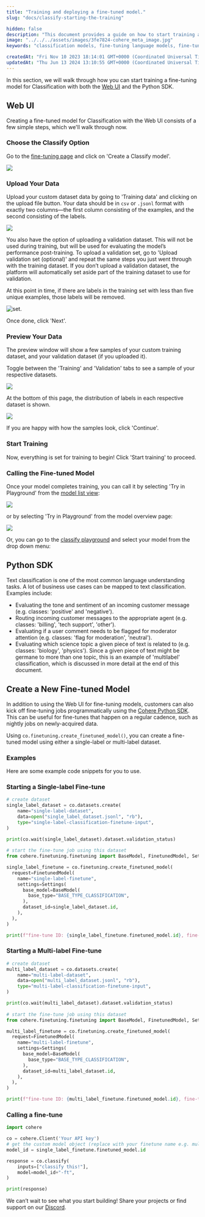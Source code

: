 ```yaml
---
title: "Training and deploying a fine-tuned model."
slug: "docs/classify-starting-the-training"

hidden: false
description: "This document provides a guide on how to start training a fine-tuning model for Classification using both the Web UI and the Python SDK, including steps for creating a model, uploading data, previewing data, starting training, and calling the fine-tuned model."
image: "../../../assets/images/3fe7824-cohere_meta_image.jpg"  
keywords: "classification models, fine-tuning language models, fine-tuning"

createdAt: "Fri Nov 10 2023 18:14:01 GMT+0000 (Coordinated Universal Time)"
updatedAt: "Thu Jun 13 2024 13:10:55 GMT+0000 (Coordinated Universal Time)"
---
```

In this section, we will walk through how you can start training a fine-tuning model for Classification with both the [Web UI](/docs/fine-tuning-with-the-web-ui) and the Python SDK.

## Web UI

Creating a fine-tuned model for Classification with the Web UI consists of a few simple steps, which we'll walk through now.

### Choose the Classify Option

Go to the [fine-tuning page](http://dashboard.cohere.com/fine-tuning) and click on 'Create a Classify model'.

<img src='../../../assets/images/465773a-image.png' />


### Upload Your Data

Upload your custom dataset data by going to 'Training data' and clicking on the upload file button. Your data should be in `csv` or `.jsonl` format with exactly two columns—the first column consisting of the examples, and the second consisting of the labels. 

<img src='../../../assets/images/3644b70-image.png' />


You also have the option of uploading a validation dataset. This will not be used during training, but will be used for evaluating the model’s performance post-training. To upload a validation set, go to 'Upload validation set (optional)' and repeat the same steps you just went through with the training dataset. If you don’t upload a validation dataset, the platform will automatically set aside part of the training dataset to use for validation.

At this point in time, if there are labels in the training set with less than five unique examples, those labels will be removed.

<Frame caption="The 'Area' label had fewer than five examples, so it has been removed from the training set.">
<img src='../../../assets/images/203633d-image.png' alt='set.' />
</Frame>

Once done, click 'Next'.

### Preview Your Data

The preview window will show a few samples of your custom training dataset, and your validation dataset (if you uploaded it).

Toggle between the 'Training' and 'Validation' tabs to see a sample of your respective datasets. 

<img src='../../../assets/images/cb0e840-image.png' />


At the bottom of this page, the distribution of labels in each respective dataset is shown.

<img src='../../../assets/images/bebb097-image.png' />


If you are happy with how the samples look, click 'Continue'.

### Start Training

Now, everything is set for training to begin! Click 'Start training' to proceed.

### Calling the Fine-tuned Model

Once your model completes training, you can call it by selecting 'Try in Playground' from the [model list view](https://dashboard.cohere.com/fine-tuning?tab=models):

<img src='../../../assets/images/a0662d1-6598782-image.png' />


or by selecting 'Try in Playground' from the model overview page:

<img src='../../../assets/images/464fb1c-4d14720-image.png' />


Or, you can go to the [classify playground](https://dashboard.cohere.com/playground/classify) and select your model from the drop down menu:

## Python SDK

Text classification is one of the most common language understanding tasks. A lot of business use cases can be mapped to text classification. Examples include:

- Evaluating the tone and sentiment of an incoming customer message (e.g. classes: 'positive' and 'negative').
- Routing incoming customer messages to the appropriate agent (e.g. classes: 'billing', 'tech support', 'other').
- Evaluating if a user comment needs to be flagged for moderator attention (e.g. classes: 'flag for moderation', 'neutral').
- Evaluating which science topic a given piece of text is related to (e.g. classes: 'biology', 'physics'). Since a given piece of text might be germane to more than one topic, this is an example of 'multilabel' classification, which is discussed in more detail at the end of this document.

## Create a New Fine-tuned Model

In addition to using the Web UI for fine-tuning models, customers can also kick off fine-tuning jobs programmatically using the [Cohere Python SDK](https://pypi.org/project/cohere/). This can be useful for fine-tunes that happen on a regular cadence, such as nightly jobs on newly-acquired data.

Using `co.finetuning.create_finetuned_model()`, you can create a fine-tuned model using either a single-label or multi-label dataset.

### Examples

Here are some example code snippets for you to use.

### Starting a Single-label Fine-tune

```python PYTHON
# create dataset
single_label_dataset = co.datasets.create(
    name="single-label-dataset",
    data=open("single_label_dataset.jsonl", "rb"),
    type="single-label-classification-finetune-input",
)

print(co.wait(single_label_dataset).dataset.validation_status)
                                              
# start the fine-tune job using this dataset
from cohere.finetuning.finetuning import BaseModel, FinetunedModel, Settings

single_label_finetune = co.finetuning.create_finetuned_model(
  request=FinetunedModel(
    name="single-label-finetune",
    settings=Settings(
      base_model=BaseModel(
        base_type="BASE_TYPE_CLASSIFICATION",
      ),
      dataset_id=single_label_dataset.id,
    ),
  ),
)

print(f"fine-tune ID: {single_label_finetune.finetuned_model.id}, fine-tune status: {single_label_finetune.finetuned_model.status}")
```

### Starting a Multi-label Fine-tune

```python PYTHON
# create dataset
multi_label_dataset = co.datasets.create(
    name="multi-label-dataset",
    data=open("multi_label_dataset.jsonl", "rb"),
    type="multi-label-classification-finetune-input",
)

print(co.wait(multi_label_dataset).dataset.validation_status)
                                              
# start the fine-tune job using this dataset
from cohere.finetuning.finetuning import BaseModel, FinetunedModel, Settings

multi_label_finetune = co.finetuning.create_finetuned_model(
  request=FinetunedModel(
    name="multi-label-finetune",
    settings=Settings(
      base_model=BaseModel(
        base_type="BASE_TYPE_CLASSIFICATION",
      ),
      dataset_id=multi_label_dataset.id,
    ),
  ),
)

print(f"fine-tune ID: {multi_label_finetune.finetuned_model.id}, fine-tune status: {multi_label_finetune.finetuned_model.status}")
```

### Calling a fine-tune

```python PYTHON
import cohere

co = cohere.Client('Your API key')
# get the custom model object (replace with your finetune name e.g. multi_label_finetune)
model_id = single_label_finetune.finetuned_model.id

response = co.classify(
    inputs=["classify this!"],
    model=model_id+"-ft",
)

print(response)
```

We can’t wait to see what you start building! Share your projects or find support on our [Discord](https://discord.com/invite/co-mmunity).
